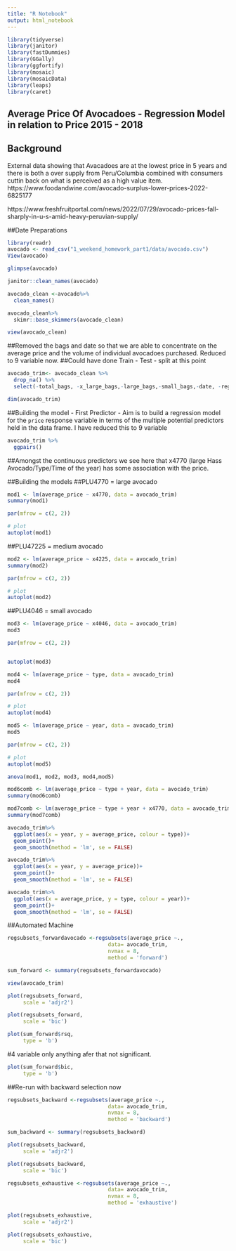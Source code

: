 ```yaml
---
title: "R Notebook"
output: html_notebook
---
```

```r
library(tidyverse)
library(janitor)
library(fastDummies)
library(GGally)
library(ggfortify)
library(mosaic)
library(mosaicData)
library(leaps)
library(caret)
```



## Average Price Of Avocadoes - Regression Model in relation to Price 2015 - 2018 

## Background

External data showing that Avacadoes are at the lowest price in 5 years and there is both a over supply from Peru/Columbia combined with consumers cuttin back on what is perceived as a high value item.
https://www.foodandwine.com/avocado-surplus-lower-prices-2022-6825177

https://www.freshfruitportal.com/news/2022/07/29/avocado-prices-fall-sharply-in-u-s-amid-heavy-peruvian-supply/

##Date Preparations


```r
library(readr)
avocado <- read_csv("1_weekend_homework_part1/data/avocado.csv")
View(avocado)
```
```r
glimpse(avocado)
```

```r
janitor::clean_names(avocado)
```



```r
avocado_clean <-avocado%>%
  clean_names()
```


```r
avocado_clean%>%
  skimr::base_skimmers(avocado_clean)
```


```r
view(avocado_clean)
```

##Removed the bags and date so that we are able to concentrate on the average price and the volume of individual avocadoes purchased. Reduced to 9 variable now.
##Could have done Train - Test - split at this point

```r
avocado_trim<- avocado_clean %>%
  drop_na() %>%
  select(-total_bags, -x_large_bags,-large_bags,-small_bags,-date, -region, -x1)
```

```r
dim(avocado_trim)
```


##Building the model - First Predictor - Aim is to build a regression model for the `price` response variable in terms of the multiple potential predictors held in the data frame. I have reduced this to 9 variable


```r
avocado_trim %>%
  ggpairs()
```

##Amongst the continuous predictors we see here that x4770 (large Hass Avocado/Type/Time of the year) has some association with the price.

##Building the models
##PLU4770 = large avocado

```r
mod1 <- lm(average_price ~ x4770, data = avocado_trim)
summary(mod1)
```
```r
par(mfrow = c(2, 2)) 

# plot
autoplot(mod1)
```

##PLU47225 = medium avocado
```r
mod2 <- lm(average_price ~ x4225, data = avocado_trim)
summary(mod2)
```


```r
par(mfrow = c(2, 2)) 

# plot
autoplot(mod2)
```


##PLU4046 = small avocado
```r
mod3 <- lm(average_price ~ x4046, data = avocado_trim)
mod3
```

```r
par(mfrow = c(2, 2)) 


autoplot(mod3)
```



```r
mod4 <- lm(average_price ~ type, data = avocado_trim)
mod4
```

```r
par(mfrow = c(2, 2)) 

# plot
autoplot(mod4)
```




```r
mod5 <- lm(average_price ~ year, data = avocado_trim)
mod5
```

```r
par(mfrow = c(2, 2)) 

# plot
autoplot(mod5)
```


```r
anova(mod1, mod2, mod3, mod4,mod5)
```


```r
mod6comb <- lm(average_price ~ type + year, data = avocado_trim)
summary(mod6comb)
```

```r
mod7comb <- lm(average_price ~ type + year + x4770, data = avocado_trim)
summary(mod7comb)
```

```r
avocado_trim%>%
  ggplot(aes(x = year, y = average_price, colour = type))+
  geom_point()+
  geom_smooth(method = 'lm', se = FALSE)
```

```r
avocado_trim%>%
  ggplot(aes(x = year, y = average_price))+
  geom_point()+
  geom_smooth(method = 'lm', se = FALSE)
```



```r
avocado_trim%>%
  ggplot(aes(x = average_price, y = type, colour = year))+
  geom_point()+
  geom_smooth(method = 'lm', se = FALSE)
```




##Automated Machine 



```r
regsubsets_forwardavocado <-regsubsets(average_price ~.,
                                data= avocado_trim,
                                nvmax = 8,
                                method = 'forward')
```

```r
sum_forward <- summary(regsubsets_forwardavocado)
```



```r
view(avocado_trim)
```


```r
plot(regsubsets_forward,
     scale = 'adjr2')
```

```r
plot(regsubsets_forward,
     scale = 'bic')
```



```r
plot(sum_forward$rsq,
     type = 'b')
```
#4 variable only anything afer that not significant.


```r
plot(sum_forward$bic,
     type = 'b')
```

##Re-run with backward selection now


```r
regsubsets_backward <-regsubsets(average_price ~.,
                                data= avocado_trim,
                                nvmax = 8,
                                method = 'backward')
```


```r
sum_backward <- summary(regsubsets_backward)
```



```r
plot(regsubsets_backward,
     scale = 'adjr2')
```


```r
plot(regsubsets_backward,
     scale = 'bic')
```



```r
regsubsets_exhaustive <-regsubsets(average_price ~.,
                                data= avocado_trim,
                                nvmax = 8,
                                method = 'exhaustive')
```


```r
plot(regsubsets_exhaustive,
     scale = 'adjr2')
```


```r
plot(regsubsets_exhaustive,
     scale = 'bic')
```






